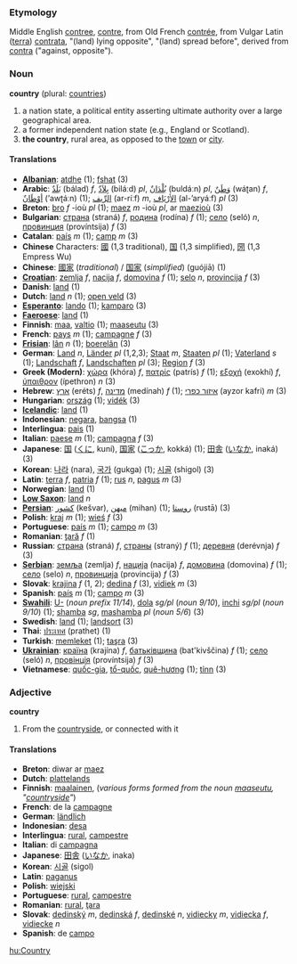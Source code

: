 ===Etymology===
Middle English [[contree]], [[contre]], from Old French [[contrée]], from Vulgar Latin ([[terra]]) [[contrata]], "(land) lying opposite", "(land) spread before", derived from [[contra]] ("against, opposite").

===Noun===
'''country''' (plural: [[countries]])

#a nation state, a political entity asserting ultimate authority over a large geographical area.
#a former independent nation state (e.g., England or Scotland).
#'''the country''', rural area, as opposed to the [[town]] or [[city]].

====Translations====
*'''[[Albanian]]''': [[atdhe]] (1); [[fshat]] (3)
*'''Arabic''': [[بلد|بَلَدٌ]] (bálad) ''f'', [[بلاد|بِلاَدٌ]] (biláːd) ''pl'', [[بلدان|بُلْدَانٌ]] (buldáːn) ''pl'', [[وطن|وَطَنٌ]] (wáʈan) ''f'', [[اوطان|أوْطَانٌ]] (’awʈáːn) (1); [[الريف|الرِّيف]] (ar-ríːf) ''m'', [[الارياف|الأرْيَاف]] (al-’aryáːf) ''pl'' (3)
*'''Breton''': [[bro]] ''f'' -ioù ''pl'' (1); [[maez]] ''m'' -ioù ''pl'', ar [[maezioù]] (3)
*'''Bulgarian''': [[страна]] (straná) ''f'', [[родина]] (rodína) ''f'' (1); [[село]] (seló) ''n'', [[провинция]] (províntsija) ''f'' (3)
*'''Catalan''': [[país]] ''m'' (1); [[camp]] ''m'' (3)
*'''Chinese''' Characters: [[國]] (1,3 traditional), [[国]] (1,3 simplified), [[圀]] (1,3 Empress Wu)
*'''Chinese''': [[國家]] (''traditional'') / [[国家]] (''simplified'') (guójiā) (1)
*'''[[Croatian]]''': [[zemlja]] ''f'', [[nacija]] ''f'', [[domovina]] ''f'' (1); [[selo]] ''n'', [[provincija]] ''f'' (3)
*'''Danish''': [[land]] (1)
*'''Dutch''': [[land]] ''n'' (1); [[open veld]] (3)
*'''[[Esperanto]]''': [[lando]] (1); [[kamparo]] (3)
*'''[[Faeroese]]''': [[land]] (1)
*'''Finnish''': [[maa]], [[valtio]] (1); [[maaseutu]] (3)
*'''French''': [[pays]] ''m'' (1); [[campagne]] ''f'' (3)
*'''[[Frisian]]''': [[lân]] ''n'' (1); [[boerelân]] (3)
*'''German''': [[Land]] ''n'', [[Länder]] ''pl'' (1,2,3); [[Staat]] ''m'', [[Staaten]] ''pl'' (1); [[Vaterland]] ''s'' (1); [[Landschaft]] ''f'', [[Landschaften]] ''pl'' (3); [[Region]] ''f'' (3)
*'''Greek (Modern)''': [[χώρα]] (khóra) ''f'', [[πατρίς]] (patrís) ''f'' (1); [[εξοχή]] (exokhí) ''f'', [[ύπαιθρον]] (ípethron) ''n'' (3)
*'''Hebrew''': [[ארץ]] (eréts) ''f'', [[מדינה]] (medínah) ''f'' (1); [[איזור כפרי]] (ayzor kafri) ''m'' (3)
*'''Hungarian''': [[ország]] (1); [[vidék]] (3)
*'''[[Icelandic]]''': [[land]] (1)
*'''Indonesian''': [[negara]], [[bangsa]] (1)
*'''Interlingua''': [[pais]] (1)
*'''Italian''': [[paese]] ''m'' (1); [[campagna]] ''f'' (3)
*'''Japanese''': [[国]] ([[くに]], kuní), [[国家]] ([[こっか]], kokká) (1); [[田舎]] ([[いなか]], inaká) (3)
*'''Korean''': [[나라]] (nara), [[국가]] (gukga) (1); [[시골]] (shigol) (3)
*'''Latin''': [[terra]] ''f'', [[patria]] ''f'' (1); [[rus]] ''n'', [[pagus]] ''m'' (3)
*'''Norwegian''': [[land]] (1)
*'''[[Low Saxon]]''': [[land]] ''n''
*'''[[Persian]]''': [[كشور]] (kešvar), [[میهن]] (mihan) (1); [[روستا]] (rustā) (3)
*'''Polish''': [[kraj]] ''m'' (1); [[wieś]] ''f'' (3)
*'''Portuguese''': [[país]] ''m'' (1); [[campo]] ''m'' (3)
*'''Romanian''': [[ţară]] ''f'' (1)
*'''Russian''': [[страна]] (straná) ''f'', [[страны]] (straný) ''f'' (1); [[деревня]] (derévnja) ''f'' (3)
*'''[[Serbian]]''': [[земља]] (zemlja) ''f'', [[нација]] (nacija) ''f'', [[домовина]] (domovina) ''f'' (1); [[село]] (selo) ''n'', [[провинција]] (provincija) ''f'' (3)
*'''Slovak''': [[krajina#Slovak|krajina]] ''f'' (1, 2); [[dedina#Slovak|dedina]] ''f'' (3), [[vidiek#Slovak|vidiek]] ''m'' (3)
*'''Spanish''': [[país]] ''m'' (1); [[campo]] ''m'' (3)
*'''[[Swahili]]''': [[U-]] (''noun prefix 11/14''), [[dola]] ''sg/pl'' (''noun 9/10''), [[inchi]] ''sg/pl'' (''noun 9/10'') (1); [[shamba]] ''sg'', [[mashamba]] ''pl'' (''noun 5/6'') (3)
*'''Swedish''': [[land]] (1); [[landsort]] (3)
*'''Thai''': [[ประเทศ]] (prathet) (1)
*'''Turkish''': [[memleket]] (1); [[taşra]] (3)
*'''[[Ukrainian]]''': [[країна]] (krajína) ''f'', [[батьківщина]] (bat'kivščina) ''f'' (1); [[село]] (seló) ''n'', [[провінція]] (províntsija) ''f'' (3)
*'''Vietnamese''': [[quốc-gia]], [[tổ-quốc]], [[quê-hương]] (1); [[tỉnn]] (3)

===Adjective===
'''country'''

#From the [[countryside]], or connected with it

====Translations====

*'''Breton''': diwar ar [[maez]]
*'''Dutch''': [[plattelands]]
*'''Finnish''': [[maalainen]], (''various forms formed from the noun [[maaseutu]], "[[countryside]]"'')
*'''French''': de la [[campagne]]
*'''German''': [[ländlich]]
*'''Indonesian''': [[desa]]
*'''Interlingua''': [[rural]], [[campestre]]
*'''Italian''': di [[campagna]]
*'''Japanese''': [[田舎]] ([[いなか]], inaka)
*'''Korean''': [[시골]] (sigol)
*'''Latin''': [[paganus]]
*'''Polish''': [[wiejski]]
*'''Portuguese''': [[rural]], [[campestre]]
*'''Romanian''': [[rural]], [[ţara]]
*'''Slovak''': [[dedinský]] ''m'', [[dedinská]] ''f'', [[dedinské]] ''n'', [[vidiecky]] ''m'', [[vidiecka]] ''f'', [[vidiecke]] ''n''
*'''Spanish''': de [[campo]]

[[hu:Country]]